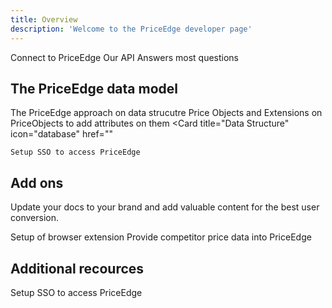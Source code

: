 ```yaml
---
title: Overview
description: 'Welcome to the PriceEdge developer page'
---
```


<CardGroup cols={3}>
  <Card
    title="Quick Start"
    icon="bolt"
    href="quickstart/quickstart-1"
  >
    Connect to PriceEdge 
  </Card>
  <Card
    title="API Documentation"
    icon="terminal"
    href=""
  >
    Our API
  </Card>
  <Card
    title="FAQ"
    icon="question"
    href="faq"
  >
    Answers most questions
  </Card>
</CardGroup>

## The PriceEdge data model
The PriceEdge approach on data strucutre Price Objects and Extensions on PriceObjects to add attributes on them
<CardGroup cols={1}>
  <Card
    title="Data Structure"
    icon="database"
    href=""
  >
    Setup SSO to access PriceEdge
  </Card>

</CardGroup>




## Add ons

Update your docs to your brand and add valuable content for the best user conversion.

<CardGroup cols={2}>
  <Card
    title="Browser Extension"
    icon="browser"
    href=""
  >
  Setup of browser extension
  </Card>
  <Card
    title="3rd Party Competitor Data"
    icon="screwdriver-wrench"
    href=""
  >
    Provide competitor price data into PriceEdge
  </Card>
</CardGroup>

## Additional recources 

<CardGroup cols={1}>
  <Card
    title="SSO"
    icon="users"
    href=""
  >
    Setup SSO to access PriceEdge
  </Card>

</CardGroup>

